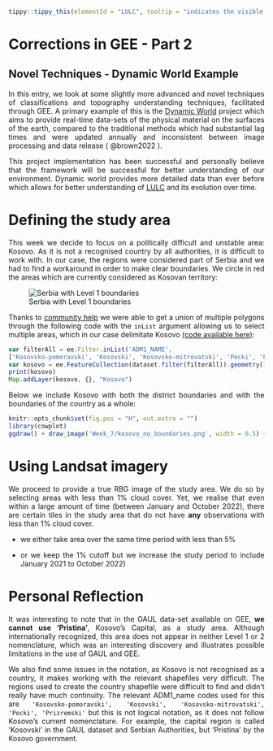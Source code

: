<div style="text-align: justify">

```r
tippy::tippy_this(elementId = "LULC", tooltip = "indicates the visible surface of land whist also indicating the socio-economic dimension (e.g. forestry, agriculture, residential etc.)")
```

# Corrections in GEE - Part 2 {.unnumbered}

## Novel Techniques - Dynamic World Example

In this entry, we look at some slightly more advanced and novel techniques of classifications and topography understanding techniques, facilitated through GEE. A primary example of this is the [Dynamic World](https://dynamicworld.app/) project which aims to provide real-time data-sets of the physical material on the surfaces of the earth, compared to the traditional methods which had substantial lag times and were updated annually and inconsistent between image processing and data release ( @brown2022 ).

This project implementation has been successful and personally believe that the framework will be successful for better understanding of our environment. Dynamic world provides more detailed data than ever before which allows for better understanding of <u id='LULC'>LULC</u> and its evolution over time.

# Defining the study area

This week we decide to focus on a politically difficult and unstable area: Kosovo. As it is not a recognised country by all authorities, it is difficult to work with. In our case, the regions were considered part of Serbia and we had to find a workaround in order to make clear boundaries. We circle in red the areas which are currently considered as Kosovan territory:

![Serbia with Level 1 boundaries](Week_7/serbia_full.png)

Thanks to [community help](https://gis.stackexchange.com/questions/417564/how-to-get-union-of-multiple-polygons-in-google-earth-engine) we were able to get a union of multiple polygons through the following code with the `inList` argument allowing us to select multiple areas, which in our case delimitate Kosovo [(code available here)](https://code.earthengine.google.com/d3874a00d59a226671a201d4d7ab713e):

```javascript
var filterAll = ee.Filter.inList('ADM1_NAME',
['Kosovsko-pomoravski', 'Kosovski', 'Kosovsko-mitrovatski', 'Pecki', 'Prizremski']);
var kosovo = ee.FeatureCollection(dataset.filter(filterAll)).geometry().dissolve()
print(kosovo)
Map.addLayer(kosovo, {}, "Kosovo")
```

Below we include Kosovo with both the district boundaries and with the boundaries of the country as a whole:

```r
knitr::opts_chunk$set(fig.pos = "H", out.extra = "")
library(cowplot)
ggdraw() + draw_image('Week_7/kosovo_no_boundaries.png', width = 0.5) + draw_image('Week_7/kosovo_boundaries.png', width = 0.5, x = 0.5)
```

# Using Landsat imagery

We proceed to provide a true RBG image of the study area. We do so by selecting areas with less than 1% cloud cover. Yet, we realise that even within a large amount of time (between January and October 2022), there are certain tiles in the study area that do not have **any** observations with less than 1% cloud cover.

-   we either take area over the same time period with less than 5%

-   or we keep the 1% cutoff but we increase the study period to include January 2021 to October 2022)

# Personal Reflection

It was interesting to note that in the GAUL data-set available on GEE, **we cannot use 'Pristina'**, Kosovo's Capital, as a study area. Although internationally recognized, this area does not appear in neither Level 1 or 2 nomenclature, which was an interesting discovery and illustrates possible limitations in the use of GAUL and GEE.

We also find some issues in the notation, as Kosovo is not recognised as a country, it makes working with the relevant shapefiles very difficult. The regions used to create the country shapefile were difficult to find and didn't really have much continuity. The relevant ADM1_name codes used for this are `'Kosovsko-pomoravski', 'Kosovski', 'Kosovsko-mitrovatski', 'Pecki', 'Prizremski'` but this is not logical notation, as it does not follow Kosovo's current nomenclature. For example, the capital region is called 'Kosovski' in the GAUL dataset and Serbian Authorities, but 'Pristina' by the Kosovo government.
